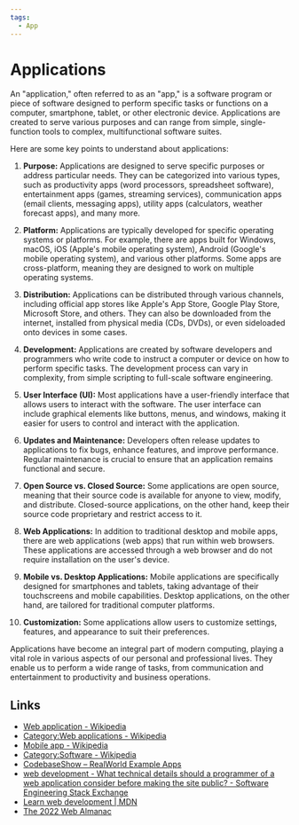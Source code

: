 ```yaml
---
tags:
  - App
---
```


# Applications

An "application," often referred to as an "app," is a software program or piece of software designed to perform specific tasks or functions on a computer, smartphone, tablet, or other electronic device. Applications are created to serve various purposes and can range from simple, single-function tools to complex, multifunctional software suites.

Here are some key points to understand about applications:

1. **Purpose:** Applications are designed to serve specific purposes or address particular needs. They can be categorized into various types, such as productivity apps (word processors, spreadsheet software), entertainment apps (games, streaming services), communication apps (email clients, messaging apps), utility apps (calculators, weather forecast apps), and many more.

2. **Platform:** Applications are typically developed for specific operating systems or platforms. For example, there are apps built for Windows, macOS, iOS (Apple's mobile operating system), Android (Google's mobile operating system), and various other platforms. Some apps are cross-platform, meaning they are designed to work on multiple operating systems.

3. **Distribution:** Applications can be distributed through various channels, including official app stores like Apple's App Store, Google Play Store, Microsoft Store, and others. They can also be downloaded from the internet, installed from physical media (CDs, DVDs), or even sideloaded onto devices in some cases.

4. **Development:** Applications are created by software developers and programmers who write code to instruct a computer or device on how to perform specific tasks. The development process can vary in complexity, from simple scripting to full-scale software engineering.

5. **User Interface (UI):** Most applications have a user-friendly interface that allows users to interact with the software. The user interface can include graphical elements like buttons, menus, and windows, making it easier for users to control and interact with the application.

6. **Updates and Maintenance:** Developers often release updates to applications to fix bugs, enhance features, and improve performance. Regular maintenance is crucial to ensure that an application remains functional and secure.

7. **Open Source vs. Closed Source:** Some applications are open source, meaning that their source code is available for anyone to view, modify, and distribute. Closed-source applications, on the other hand, keep their source code proprietary and restrict access to it.

8. **Web Applications:** In addition to traditional desktop and mobile apps, there are web applications (web apps) that run within web browsers. These applications are accessed through a web browser and do not require installation on the user's device.

9. **Mobile vs. Desktop Applications:** Mobile applications are specifically designed for smartphones and tablets, taking advantage of their touchscreens and mobile capabilities. Desktop applications, on the other hand, are tailored for traditional computer platforms.

10. **Customization:** Some applications allow users to customize settings, features, and appearance to suit their preferences.

Applications have become an integral part of modern computing, playing a vital role in various aspects of our personal and professional lives. They enable us to perform a wide range of tasks, from communication and entertainment to productivity and business operations.

## Links

- [Web application - Wikipedia](https://en.wikipedia.org/wiki/Web_application)
- [Category:Web applications - Wikipedia](https://en.wikipedia.org/wiki/Category:Web_applications)
- [Mobile app - Wikipedia](https://en.wikipedia.org/wiki/Mobile_app)
- [Category:Software - Wikipedia](https://en.wikipedia.org/wiki/Category:Software)
- [CodebaseShow – RealWorld Example Apps](https://codebase.show/projects/realworld)
- [web development - What technical details should a programmer of a web application consider before making the site public? - Software Engineering Stack Exchange](https://softwareengineering.stackexchange.com/questions/46716/what-technical-details-should-a-programmer-of-a-web-application-consider-before)
- [Learn web development | MDN](https://developer.mozilla.org/en-US/docs/Learn)
- [The 2022 Web Almanac](https://almanac.httparchive.org/en/2022/)

